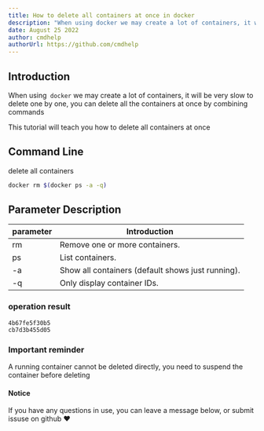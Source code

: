 ```yaml
---
title: How to delete all containers at once in docker
description: "When using docker we may create a lot of containers, it will be very slow to delete one by one, you can delete all the containers at once by combining commands."
date: August 25 2022
author: cmdhelp
authorUrl: https://github.com/cmdhelp
---
```

## Introduction
When using` docker` we may create a lot of containers, it will be very slow to delete one by one, you can delete all the containers at once by combining commands

This tutorial will teach you how to delete all containers at once

## Command Line
delete all containers
```bash
docker rm $(docker ps -a -q)
```
## Parameter Description
| parameter | Introduction                                                               |
| --------- | -------------------------------------------------------------------------- |
| rm   |Remove one or more containers.|
| ps   |List containers.|
| -a   |Show all containers (default shows just running).|
| -q   |Only display container IDs.|
###  operation result
```
4b67fe5f30b5
cb7d3b455d05
```

### Important reminder
A running container cannot be deleted directly, you need to suspend the container before deleting

#### Notice
If you have any questions in use, you can leave a message below, or submit issuse on github ♥

